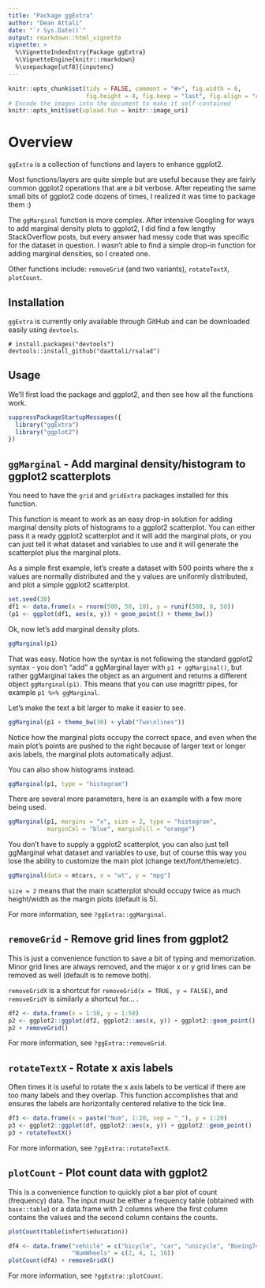 ```yaml
---
title: "Package ggExtra"
author: "Dean Attali"
date: "`r Sys.Date()`"
output: rmarkdown::html_vignette
vignette: >
  %\VignetteIndexEntry{Package ggExtra}
  %\VignetteEngine{knitr::rmarkdown}
  %\usepackage[utf8]{inputenc}
---
```

  
```r
knitr::opts_chunk$set(tidy = FALSE, comment = "#>", fig.width = 6,
                      fig.height = 4, fig.keep = "last", fig.align = "center")
# Encode the images into the document to make it self-contained
knitr::opts_knit$set(upload.fun = knitr::image_uri)
```

# Overview

`ggExtra` is a collection of functions and layers to enhance ggplot2.

Most functions/layers are quite simple but are useful because they are fairly 
common ggplot2 operations that are a bit verbose. After repeating the same
small bits of ggplot2 code dozens of times, I realized it was time to package
them :)

The `ggMarginal` function is more complex. After intensive Googling for ways
to add marginal density plots to ggplot2, I did find a few lengthy StackOverflow
posts, but every answer had messy code that was specific for the dataset in
question. I wasn't able to find a simple drop-in function for adding marginal
densities, so I created one.

Other functions include: `removeGrid` (and two variants), `rotateTextX`,
`plotCount`.

## Installation

`ggExtra` is currently only available through GitHub and can be downloaded
easily using `devtools`.

```
# install.packages("devtools")
devtools::install_github("daattali/rsalad")
```

## Usage

We'll first load the package and ggplot2, and then see how all the functions work.

```r
suppressPackageStartupMessages({
  library("ggExtra")
  library("ggplot2")
})
```

## `ggMarginal` - Add marginal density/histogram to ggplot2 scatterplots

You need to have the `grid` and `gridExtra` packages installed for this
function.  

This function is meant to work as an easy drop-in solution for adding marginal
density plots of histograms to a ggplot2 scatterplot. You can either pass it
a ready ggplot2 scatterplot and it will add the marginal plots, or you can just
tell it what dataset and variables to use and it will generate the scatterplot
plus the marginal plots.

As a simple first example, let's create a dataset with 500 points where the
x values are normally distributed and the y values are uniformly distributed,
and plot a simple ggplot2 scatterplot.

```r
set.seed(30)
df1 <- data.frame(x = rnorm(500, 50, 10), y = runif(500, 0, 50))
(p1 <- ggplot(df1, aes(x, y)) + geom_point() + theme_bw())
```

Ok, now let's add marginal density plots.

```r
ggMarginal(p1)
```

That was easy. Notice how the syntax is not following the standard ggplot2
syntax - you don't "add" a ggMarginal layer with `p1 + ggMarginal()`, but rather
ggMarginal takes the object as an argument and returns a different object
`ggMarginal(p1)`. This means that you can use magrittr pipes, for example
`p1 %>% ggMarginal`.

Let's make the text a bit larger to make it easier to see.

```r
ggMarginal(p1 + theme_bw(30) + ylab("Two\nlines"))
```

Notice how the marginal plots occupy the correct space, and even when the main
plot's points are pushed to the right because of larger text or longer axis labels,
the marginal plots automatically adjust.

You can also show histograms instead.

```r
ggMarginal(p1, type = "histogram")
```

There are several more parameters, here is an example with a few more being used.

```r
ggMarginal(p1, margins = "x", size = 2, type = "histogram",
           marginCol = "blue", marginFill = "orange")
```

You don't have to supply a ggplot2 scatterplot, you can also just tell ggMarginal
what dataset and variables to use, but of course this way you lose the ability
to customize the main plot (change text/font/theme/etc).

```r
ggMarginal(data = mtcars, x = "wt", y = "mpg")
```

`size = 2` means that the main scatterplot should occupy twice as much height/width
as the margin plots (default is 5).

For more information, see `?ggExtra::ggMarginal`.

## `removeGrid` - Remove grid lines from ggplot2

This is just a convenience function to save a bit of typing and memorization.
Minor grid lines are always removed, and the major x or y grid lines can be
removed as well (default is to remove both).

`removeGridX` is a shortcut for `removeGrid(x = TRUE, y = FALSE)`, and
`removeGridY` is similarly a shortcut for... <leave as exercise for reader>.

```r
df2 <- data.frame(x = 1:50, y = 1:50)
p2 <- ggplot2::ggplot(df2, ggplot2::aes(x, y)) + ggplot2::geom_point()
p2 + removeGrid()
```

For more information, see `?ggExtra::removeGrid`.

## `rotateTextX` - Rotate x axis labels

Often times it is useful to rotate the x axis labels to be vertical if there are
too many labels and they overlap. This function accomplishes that and ensures
the labels are horizontally centered relative to the tick line.

```r
df3 <- data.frame(x = paste("Num", 1:20, sep = "_"), y = 1:20)
p3 <- ggplot2::ggplot(df, ggplot2::aes(x, y)) + ggplot2::geom_point()
p3 + rotateTextX()
```

For more information, see `?ggExtra::rotateTextX`.

## `plotCount` - Plot count data with ggplot2

This is a convenience function to quickly plot a bar plot of count (frequency)
data.  The input must be either a frequency table (obtained with `base::table`)
or a data.frame with 2 columns where the first column contains the values and
the second column contains the counts.

```r
plotCount(table(infert$education))
```

```r
df4 <- data.frame("vehicle" = c("bicycle", "car", "unicycle", "Boeing747"),
                  "NumWheels" = c(2, 4, 1, 16))
plotCount(df4) + removeGridX()
```

For more information, see `?ggExtra::plotCount`.